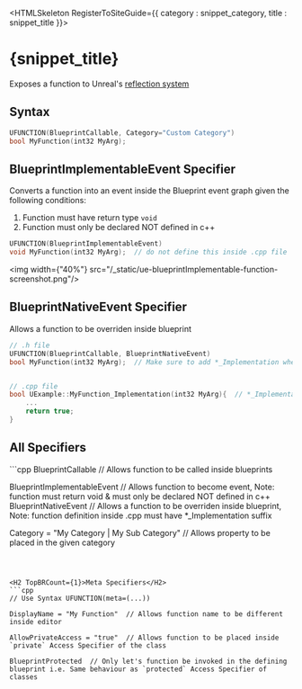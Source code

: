 

<HTMLSkeleton RegisterToSiteGuide={{ category : snippet_category, title : snippet_title }}>



<H1>{snippet_title}</H1>

Exposes a function to Unreal's [reflection system][1]



<H2>Syntax</H2>

```cpp
UFUNCTION(BlueprintCallable, Category="Custom Category")
bool MyFunction(int32 MyArg);
```



<H2 TopBRCount={1}>BlueprintImplementableEvent Specifier</H2>

Converts a function into an event inside the Blueprint event graph given the following conditions:
1. Function must have return type `void`
2. Function must only be declared NOT defined in c++

```cpp
UFUNCTION(BlueprintImplementableEvent)
void MyFunction(int32 MyArg);  // do not define this inside .cpp file
```
<img width={"40%"} src="/_static/ue-blueprintImplementable-function-screenshot.png"/>



<H2 TopBRCount={2}>BlueprintNativeEvent Specifier</H2>

Allows a function to be overriden inside blueprint
```cpp
// .h file
UFUNCTION(BlueprintCallable, BlueprintNativeEvent)
bool MyFunction(int32 MyArg);  // Make sure to add *_Implementation when defining the function


// .cpp file
bool UExample::MyFunction_Implementation(int32 MyArg){  // *_Implementation
    ...
    return true;
}
```



<H2 TopBRCount={1}>All Specifiers</H2>
```cpp
BlueprintCallable  // Allows function to be called inside blueprints

BlueprintImplementableEvent  // Allows function to become event, Note: function must return void & must only be declared NOT defined in c++
BlueprintNativeEvent  // Allows a function to be overriden inside blueprint, Note: function definition inside .cpp must have *_Implementation suffix

Category = "My Category | My Sub Category"  // Allows property to be placed in the given category
```



<H2 TopBRCount={1}>Meta Specifiers</H2>
```cpp
// Use Syntax UFUNCTION(meta=(...))

DisplayName = "My Function"  // Allows function name to be different inside editor

AllowPrivateAccess = "true"  // Allows function to be placed inside `private` Access Specifier of the class

BlueprintProtected  // Only let's function be invoked in the defining blueprint i.e. Same behaviour as `protected` Access Specifier of classes
```



[1]: https://www.unrealengine.com/en-US/blog/unreal-property-system-reflection
</HTMLSkeleton>